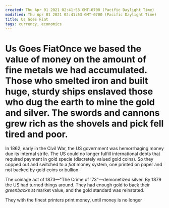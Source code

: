 ```yaml
---
created: Thu Apr 01 2021 02:41:53 GMT-0700 (Pacific Daylight Time)
modified: Thu Apr 01 2021 02:41:53 GMT-0700 (Pacific Daylight Time)
title: Us Goes Fiat
tags: currency, economics
---
```


# Us Goes FiatOnce we based the value of money on the amount of fine metals we had accumulated. Those who smelted iron and built huge, sturdy ships enslaved those who dug the earth to mine the gold and silver. The swords and cannons grew rich as the shovels and pick fell tired and poor.

In 1862, early in the Civil War, the US government was hemorrhaging money due its internal strife. The US could no longer fulfill international debts that required payment in gold specie (discretely valued gold coins). So they copped out and switched to a _fiat_ money system, one printed on paper and not backed by gold coins or bullion.

The coinage act of 1873—"The Crime of '73"—demonetized silver. By 1879 the US had turned things around. They had enough gold to back their _greenbacks_ at market value, and the gold standard was reinstated.

They with the finest printers print money, until money is no longer
